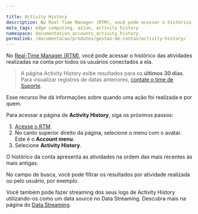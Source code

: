 ```yaml
---

title: Activity History
description: No Real-Time Manager (RTM), você pode acessar o histórico de todas as atividades realizadas na conta por todos os usuários conectados a ela desde a criação da conta.
meta_tags: edge computing, azion, activity history
namespace: documentation_accounts_activity_history
permalink: /documentacao/produtos/gestao-de-contas/activity-history/
---
```


No [Real-Time Manager (RTM)](https://manager.azion.com/), você pode acessar o histórico das atividades realizadas na conta por todos os usuários conectados a ela.

> A página Activity History exibe resultados para os **últimos 30 dias**. Para visualizar registros de datas anteriores, [contate o time de Suporte](https://www.azion.com/pt-br/suporte/).

Esse recurso lhe dá informações sobre quando uma ação foi realizada e por quem.

Para acessar a página de **Activity History**, siga os próximos passos:

1. [Acesse o RTM](https://manager.azion.com/).
2. No canto superior direito da página, selecione o menu com o avatar. Este é o **Account menu**.
3. Selecione **Activity History**.

O histórico da conta apresenta as atividades na ordem das mais recentes às mais antigas.

No campo de busca, você pode filtrar os resultados por atividade realizada ou pelo usuário, por exemplo.

Você também pode fazer streaming dos seus logs de Activity History utilizando-os como um data source no Data Streaming. Descubra mais na página do [Data Streaming](/pt-br/documentacao/produtos/data-streaming/#selecionar-data-source).

